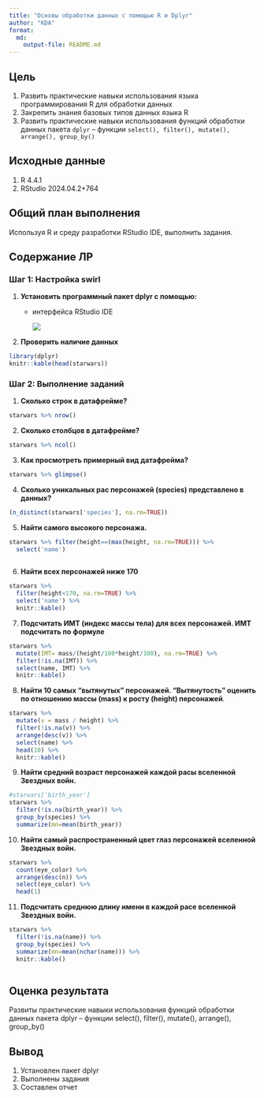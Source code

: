 ```yaml
---
title: "Основы обработки данных с помощью R и Dplyr"
author: "KDA"
format: 
  md:
    output-file: README.md
---
```


## Цель

1.  Развить практические навыки использования языка программирования R для обработки данных
2.  Закрепить знания базовых типов данных языка R
3.  Развить практические навыки использования функций обработки данных пакета `dplyr` – функции `select(), filter(), mutate(), arrange(), group_by()`

## ️Исходные данные

1.  R 4.4.1
2.  RStudio 2024.04.2+764

## ️Общий план выполнения

Используя R и среду разработки RStudio IDE, выполнить задания.

## Содержание ЛР

### Шаг 1: Настройка swirl

1.  **Установить программный пакет dplyr с помощью:**

    -   интерфейса RStudio IDE

        ![](images/clipboard-1676466414.png)

2.  **Проверить наличие данных**

```r
library(dplyr)
knitr::kable(head(starwars))
```

### Шаг 2: Выполнение заданий

1.  **Сколько строк в датафрейме?**

```r
starwars %>% nrow()
```

2.  **Сколько столбцов в датафрейме?**

```r
starwars %>% ncol()

```

3.  **Как просмотреть примерный вид датафрейма?**

```r
starwars %>% glimpse()
```

4.  **Сколько уникальных рас персонажей (species) представлено в данных?**

```r
(n_distinct(starwars['species'], na.rm=TRUE))
```

5.  **Найти самого высокого персонажа.**

```r
starwars %>% filter(height==(max(height, na.rm=TRUE))) %>%
  select('name')
  
```

6.  **Найти всех персонажей ниже 170**

```r
starwars %>% 
  filter(height<170, na.rm=TRUE) %>%
  select('name') %>%
  knitr::kable()
```

7.  **Подсчитать ИМТ (индекс массы тела) для всех персонажей. ИМТ подсчитать по формуле**

```r
starwars %>% 
  mutate(IMT= mass/(height/100*height/100), na.rm=TRUE) %>%
  filter(!is.na(IMT)) %>%
  select(name, IMT) %>%
  knitr::kable()

```

8.  **Найти 10 самых “вытянутых” персонажей. “Вытянутость” оценить по отношению массы (mass) к росту (height) персонажей**.

```r
starwars %>%
  mutate(v = mass / height) %>%
  filter(!is.na(v)) %>%
  arrange(desc(v)) %>%
  select(name) %>%
  head(10) %>%
  knitr::kable()
```

9.  **Найти средний возраст персонажей каждой расы вселенной Звездных войн.**

```r
#starwars['birth_year']
starwars %>% 
  filter(!is.na(birth_year)) %>%
  group_by(species) %>%
  summarize(mn=mean(birth_year))

```

10. **Найти самый распространенный цвет глаз персонажей вселенной Звездных войн.**

```r
starwars %>% 
  count(eye_color) %>%
  arrange(desc(n)) %>%
  select(eye_color) %>%
  head(1)

```

11. **Подсчитать среднюю длину имени в каждой расе вселенной Звездных войн.**

```r
starwars %>% 
  filter(!is.na(name)) %>%
  group_by(species) %>%
  summarize(mn=mean(nchar(name))) %>%
  knitr::kable()
  
```

## ️Оценка результата

Развиты практические навыки использования функций обработки данных пакета dplyr – функции select(), filter(), mutate(), arrange(), group_by()

## ️Вывод

1.  Установлен пакет dplyr
2.  Выполнены задания
3.  Составлен отчет

